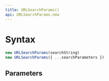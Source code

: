 ```yaml
---
title: URLSearchParams()
api: URLSearchParams.new
---
```


# Syntax

``` js
new URLSearchParams(searchString)
new URLSearchParams({ ...searchParameters })
```

## Parameters

<Parameters/>
